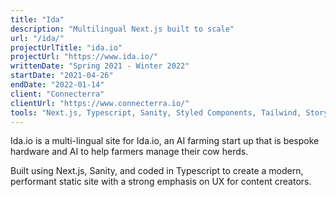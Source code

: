 ```yaml
---
title: "Ida"
description: "Multilingual Next.js built to scale"
url: "/ida/"
projectUrlTitle: "ida.io"
projectUrl: "https://www.ida.io/"
writtenDate: "Spring 2021 - Winter 2022"
startDate: "2021-04-26"
endDate: "2022-01-14"
client: "Connecterra"
clientUrl: "https://www.connecterra.io/"
tools: "Next.js, Typescript, Sanity, Styled Components, Tailwind, Storybook, Hubspot, Vercel"
---
```


Ida.io is a multi-lingual site for Ida.io, an AI farming start up that is bespoke hardware and AI to help farmers manage their cow herds.

Built using Next.js, Sanity, and coded in Typescript to create a modern, performant static site with a strong emphasis on UX for content creators.
